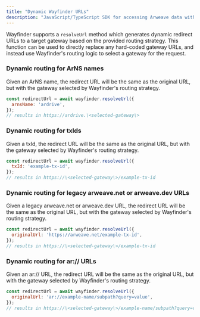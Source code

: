 ```yaml
---
title: "Dynamic Wayfinder URLs"
description: "JavaScript/TypeScript SDK for accessing Arweave data with built-in verification and gateway routing"
---
```


Wayfinder supports a `resolveUrl` method which generates dynamic redirect URLs to a target gateway based on the provided routing strategy. This function can be used to directly replace any hard-coded gateway URLs, and instead use Wayfinder's routing logic to select a gateway for the request.

### Dynamic routing for ArNS names

Given an ArNS name, the redirect URL will be the same as the original URL, but with the gateway selected by Wayfinder's routing strategy.

```javascript
const redirectUrl = await wayfinder.resolveUrl({
  arnsName: 'ardrive',
});
// results in https://ardrive.\<selected-gateway\>
```

### Dynamic routing for txIds

Given a txId, the redirect URL will be the same as the original URL, but with the gateway selected by Wayfinder's routing strategy.

```javascript
const redirectUrl = await wayfinder.resolveUrl({
  txId: 'example-tx-id',
});
// results in https://\<selected-gateway\>/example-tx-id
```

### Dynamic routing for legacy arweave.net or arweave.dev URLs

Given a legacy arweave.net or arweave.dev URL, the redirect URL will be the same as the original URL, but with the gateway selected by Wayfinder's routing strategy.

```javascript
const redirectUrl = await wayfinder.resolveUrl({
  originalUrl: 'https://arweave.net/example-tx-id',
});
// results in https://\<selected-gateway\>/example-tx-id
```

### Dynamic routing for ar:// URLs

Given an ar:// URL, the redirect URL will be the same as the original URL, but with the gateway selected by Wayfinder's routing strategy.

```javascript
const redirectUrl = await wayfinder.resolveUrl({
  originalUrl: 'ar://example-name/subpath?query=value',
});
// results in https://\<selected-gateway\>/example-name/subpath?query=value
```